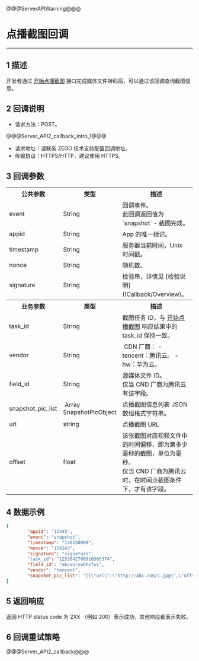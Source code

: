 @@@ServerAPIWarning@@@

# 点播截图回调

- - -

## 1 描述

开发者通过 [开始点播截图](!MediaThumbnails) 接口完成媒体文件转码后，可以通过该回调查询截图信息。


## 2 回调说明

- 请求方法：POST。

@@@Server_API2_callback_intro_1@@@

- 请求地址：请联系 ZEGO 技术支持配置回调地址。
- 传输协议：HTTPS/HTTP，建议使用 HTTPS。

## 3 回调参数

<table class="collapsible-table" >
  <colgroup>
    <col width="30%">
    <col width="15%">
    <col width="55%">
  </colgroup>
<tbody><tr data-row-level="1">
<th>公共参数</th>
<th>类型</th>
<th>描述</th>
</tr>
<tr data-row-level="2">
<td>event</td>
<td>String</td>
<td>回调事件。<br>此回调返回值为`snapshot` - 截图完成。</td>
</tr>
<tr data-row-level="3">
<td>appid</td>
<td>String</td>
<td>App 的唯一标识。</td>
</tr>
<tr data-row-level="4">
<td>timestamp</td>
<td>String</td>
<td>服务器当前时间，Unix 时间戳。</td>
</tr>
<tr data-row-level="5">
<td>nonce</td>
<td>String</td>
<td>随机数。</td>
</tr>
<tr data-row-level="6">
<td>signature</td>
<td>String</td>
<td>检验串，详情见 [检验说明](!Callback/Overview)。</td>
</tr>
<tr data-row-level="7">
<th>业务参数</th>
<th>类型</th>
<th>描述</th>
</tr>
<tr data-row-level="8">
<td>task_id</td>
<td>String</td>
<td>截图任务 ID，与 <a href="!MediaThumbnails" target="balnk">开始点播截图</a> 响应结果中的 task_id 保持一致。</td>
</tr>
<tr data-row-level="9">
<td>vendor</td>
<td>String</td>
<td>&nbsp;CDN 厂商：
- tencent：腾讯云。
- hw：华为云。</td>
</tr>
<tr data-row-level="10">
<td>field_id</td>
<td>String</td>
<td>源媒体文件 ID。<br>
仅当 CND 厂商为腾讯云有该字段。</td>
</tr>
<tr data-row-level="11" data-row-child="true">
<td>snapshot_pic_list</td>
<td>&nbsp;Array SnapshotPicObject</td>
<td>点播截图信息列表 JSON 数组格式字符串。</td>
</tr>
<tr data-row-level="11-1">
<td>url</td>
<td>string</td>
<td>点播截图 URL</td>
</tr>
<tr data-row-level="11-2">
<td>offset</td>
<td>float</td>
<td>该张截图对应视频文件中的时间偏移，即为第多少毫秒的截图，单位为毫秒。<br>
仅当 CND 厂商为腾讯云时，在时间点截图条件下，才有该字段。</td>
</tr>
</tbody></table>


## 4 数据示例

```json
{
        "appid": "12345",  
        "event": "snapshot",
        "timestamp": "148150008",
        "nonce": "158243",
        "signature": "signature"
        "task_id": "1253642700910365374",
        "field_id": "abcwurywbhsfwi",
        "vendor": "tencent",
        "snapshot_pic_list": "[{\"url\":\"http://abc.com/1.jpg\",\"offset\":0},{\"url\":\"http://abc.com/1.jpg\",\"offset\":0}]",
}
```


## 5 返回响应

返回 HTTP status code 为 2XX （例如 200）表示成功，其他响应都表示失败。


## 6 回调重试策略

@@@Server_API2_callback@@@
